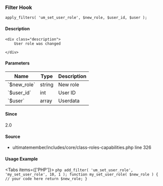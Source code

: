 
### Filter Hook    
    
```
apply_filters( 'um_set_user_role', $new_role, $user_id, $user );
```

#### Description
    <div class="description">
        User role was changed
 
    </div>

#### Parameters
            
<table className="table-auto mt-2 border dark:border-gray-500 p-5 text-sm text-left">
<thead>
<tr>
<th  className="px-3">Name</th>
<th  className="px-3">Type</th>
<th  className="px-3">Description</th>
</tr>
</thead>
<tbody>
               <tr >
               <td className="px-3 py-2">`$new_role`</td>
               <td className="px-3 py-2">string</td>
               <td className="px-3 py-2 text-sm">New role</td>
               </tr>
               <tr >
               <td className="px-3 py-2">`$user_id`</td>
               <td className="px-3 py-2">int</td>
               <td className="px-3 py-2 text-sm">User ID</td>
               </tr>
               <tr >
               <td className="px-3 py-2">`$user`</td>
               <td className="px-3 py-2">array</td>
               <td className="px-3 py-2 text-sm">Userdata</td>
               </tr>
</tbody>
</table>

#### Since
<div class="description">
2.0
</div>

#### Source
  - <Link href="/developer/files/includes-core-class-roles-capabilities#source-view.326">ultimatemember/includes/core/class-roles-capabilities.php</Link> <Link href="/developer/files/includes-core-class-roles-capabilities#source-view.326">line 326</Link>



#### Usage Example

<Tabs items={['PHP']}>
    <Tab>
    ```php
    add_filter( 'um_set_user_role', 'my_set_user_role', 10, 1 );
 function my_set_user_role( $new_role ) {
     // your code here
     return $new_role;
 }
    ```
    </Tab>
</Tabs>